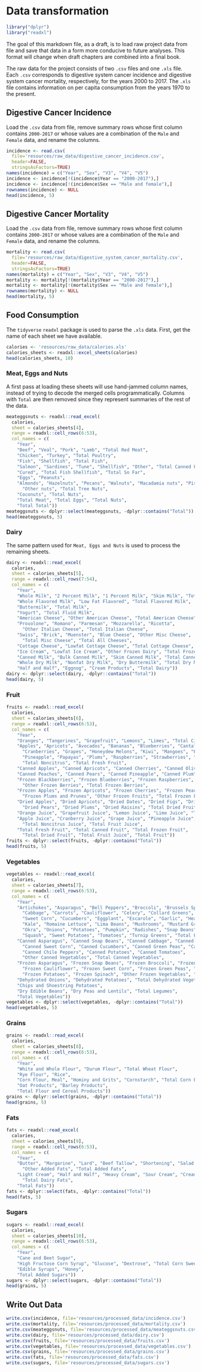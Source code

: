 # Data transformation

```r
library("dplyr")
library("readxl")
```

The goal of this markdown file, as a draft, is to load raw project data from file and save that data in a form more conducive to future analyses. This format will change when draft chapters are combined into a final book.

The raw data for the project consists of two `.csv` files and one `.xls` file. Each `.csv` corresponds to digestive system cancer incidence and digestive system cancer mortality, respectively, for the years 2000 to 2017. The `.xls` file contains information on per capita consumption from the years 1970 to the present.

## Digestive Cancer Incidence

Load the `.csv` data from file, remove summary rows whose first column contains `2000-2017` or whose values are a combination of the `Male` and `Female` data, and rename the columns.

```r
incidence <- read.csv(
  file='resources/raw_data/digestive_cancer_incidence.csv',
  header=FALSE,
  stringsAsFactors=TRUE)
names(incidence) = c("Year", "Sex", "V3", "V4", "V5")
incidence <- incidence[!(incidence$Year == "2000-2017"),]
incidence <- incidence[!(incidence$Sex == "Male and female"),]
rownames(incidence) <- NULL
head(incidence, 5)
```

## Digestive Cancer Mortality

Load the `.csv` data from file, remove summary rows whose first column contains `2000-2017` or whose values are a combination of the `Male` and `Female` data, and rename the columns.

```r
mortality <- read.csv(
  file='resources/raw_data/digestive_system_cancer_mortality.csv',
  header=FALSE,
  stringsAsFactors=TRUE)
names(mortality) = c("Year", "Sex", "V3", "V4", "V5")
mortality <- mortality[!(mortality$Year == "2000-2017"),]
mortality <- mortality[!(mortality$Sex == "Male and female"),]
rownames(mortality) <- NULL
head(mortality, 5)
```

## Food Consumption

The `tidyverse` `readxl` package is used to parse the `.xls` data. First, get the name of each sheet we have available.

```r
calories <- 'resources/raw_data/calories.xls'
calories_sheets <- readxl::excel_sheets(calories)
head(calories_sheets, 10)
```

### Meat, Eggs and Nuts

A first pass at loading these sheets will use hand-jammed column names, instead of trying to decode the merged cells programmatically. Columns with `Total` are then removed since they represent summaries of the rest of the data.

```r
meateggsnuts <- readxl::read_excel(
  calories,
  sheet = calories_sheets[4],
  range = readxl::cell_rows(6:53),
  col_names = c(
    "Year",
    "Beef", "Veal", "Pork", "Lamb", "Total Red Meat",
    "Chicken", "Turkey", "Total Poultry",
    "Fish", "Shellfish", "Total Fish",
    "Salmon", "Sardines", "Tune", "Shellfish", "Other", "Total Canned Fish",
    "Cured", "Total Fish Shellfish", "Total So Far",
    "Eggs", "Peanuts",
    "Almonds", "Hazelnuts", "Pecans", "Walnuts", "Macadamia nuts", "Pistachios",
      "Other nuts", "Total Tree Nuts",
    "Coconuts", "Total Nuts",
    "Total Meat", "Total Eggs", "Total Nuts",
    "Total Total"))
meateggsnuts <- dplyr::select(meateggsnuts, -dplyr::contains("Total"))
head(meateggsnuts, 5)
```

### Dairy

The same pattern used for `Meat, Eggs and Nuts` is used to process the remaining sheets.

```r
dairy <- readxl::read_excel(
  calories,
  sheet = calories_sheets[5],
  range = readxl::cell_rows(7:54),
  col_names = c(
    "Year",
    "Whole Milk", "2 Percent Milk", "1 Percent Milk", "Skim Milk", "Total Plain Milk",
    "Whole Flavored Milk", "Low Fat Flavored", "Total Flavored Milk",
    "Buttermilk", "Total Milk",
    "Yogurt", "Total Fluid Milk",
    "American Cheese", "Other American Cheese", "Total American Cheese",
    "Provolone", "Romano", "Parmesan", "Mozzarella", "Ricotta",
      "Other Italian Cheese", "Total Italian Cheese",
    "Swiss", "Brick", "Muenster", "Blue Cheese", "Other Misc Cheese",
      "Total Misc Cheese", "Total All Cheeses",
    "Cottage Cheese", "Lowfat Cottage Cheese", "Total Cottage Cheese",
    "Ice Cream", "Lowfat Ice Cream", "Other Frozen Dairy", "Total Frozen Dairy",
    "Canned Milk", "Bulk Canned Milk", "Skim Canned Milk", "Total Canned Milk",
    "Whole Dry Milk", "Nonfat Dry Milk", "Dry Buttermilk", "Total Dry Milk",
    "Half and Half", "Eggnog", "Cream Products", "Total Dairy"))
dairy <- dplyr::select(dairy, -dplyr::contains("Total"))
head(dairy, 5)
```

### Fruit

```r
fruits <- readxl::read_excel(
  calories,
  sheet = calories_sheets[6],
  range = readxl::cell_rows(6:53),
  col_names = c(
    "Year",
    "Oranges", "Tangerines", "Grapefruit", "Lemons", "Limes", "Total Citrus",
    "Apples", "Apricots", "Avocados", "Bananas", "Blueberries", "Cantaloupe", "Cherries",
      "Cranberries", "Grapes", "Honeydew Melons", "Kiwi", "Mangoes", "Peaches", "Pears",
      "Pineapple", "Papayas", "Plums", "Raspberries", "Strawberries", "Watermelon",
      "Total Noncitrus", "Total Fresh Fruit",
    "Canned Apples", "Canned Apricots", "Canned Cherries", "Canned Olives",
    "Canned Peaches", "Canned Pears", "Canned Pineapple", "Canned Plum", "Total Canned Fruit",
    "Frozen Blackberries", "Frozen Blueberries", "Frozen Raspberries", "Frozen Strawberries",
      "Other Frozen Berries", "Total Frozen Berries",
    "Frozen Apples", "Frozen Apricots", "Frozen Cherries", "Frozen Peaches",
      "Frozen Plums and Prunes", "Other Frozen Fruits", "Total Frozen Fruit",
    "Dried Apples", "Dried Apricots", "Dried Dates", "Dried Figs", "Dried Peaches",
      "Dried Pears", "Dried Plums", "Dried Raisins", "Total Dried Fruit",
    "Orange Juice", "Grapefruit Juice", "Lemon Juice", "Lime Juice", "Total Citrus Juice",
    "Apple Juice", "Cranberry Juice", "Grape Juice", "Pineapple Juice", "Prune Juice",
      "Total Noncitrus Juice", "Total Fruit Juice",
    "Total Fresh Fruit", "Total Canned Fruit", "Total Frozen Fruit",
      "Total Dried Fruit", "Total Fruit Juice", "Total Fruit"))
fruits <- dplyr::select(fruits, -dplyr::contains("Total"))
head(fruits, 5)
```

### Vegetables

```r
vegetables <- readxl::read_excel(
  calories,
  sheet = calories_sheets[7],
  range = readxl::cell_rows(6:53),
  col_names = c(
    "Year",
    "Artichokes", "Asparagus", "Bell Peppers", "Broccoli", "Brussels Sprouts",
      "Cabbage", "Carrots", "Cauliflower", "Celery", "Collard Greens",
      "Sweet Corn", "Cucumbers", "Eggplant", "Escarole", "Garlic", "Head Lettuce",
      "Kale", "Romaine Lettuce", "Lima Beans", "Mushrooms", "Mustard Greens",
      "Okra", "Onions", "Potatoes", "Pumpkin", "Radishes", "Snap Beans", "Spinach",
      "Squash", "Sweet Potatoes", "Tomatoes", "Turnip Greens", "Total Fresh Vegetables",
    "Canned Asparagus", "Canned Snap Beans", "Canned Cabbage", "Canned Carrots",
      "Canned Sweet Corn", "Canned Cucumbers", "Canned Green Peas", "Canned Mushrooms",
      "Canned Chile Peppers", "Canned Potatoes", "Canned Tomatoes",
      "Other Canned Vegetables", "Total Canned Vegetables",
    "Frozen Asparagus", "Frozen Snap Beans", "Frozen Broccoli", "Frozen Carrots",
      "Frozen Cauliflower", "Frozen Sweet Corn", "Frozen Green Peas", "Frozen Lima Beans",
      "Frozen Potatoes", "Frozen Spinach", "Other Frozen Vegetables", "Total Frozen Vegetables",
    "Dehydrated Onions", "Dehydrated Potatoes", "Total Dehydrated Vegetables",
    "Chips and Shoestring Potatoes",
    "Dry Edible Beans", "Dry Peas and Lentils", "Total Legumes",
    "Total Vegetables"))
vegetables <- dplyr::select(vegetables, -dplyr::contains("Total"))
head(vegetables, 5)
```

### Grains

```r
grains <- readxl::read_excel(
  calories,
  sheet = calories_sheets[8],
  range = readxl::cell_rows(6:53),
  col_names = c(
    "Year",
    "White and Whole Flour", "Durum Flour", "Total Wheat Flour",
    "Rye Flour", "Rice",
    "Corn Flour, Meal", "Hominy and Grits", "Cornstarch", "Total Corn Products",
    "Oat Products", "Barley Products",
    "Total Flour and Cereal Products"))
grains <- dplyr::select(grains, -dplyr::contains("Total"))
head(grains, 5)
```

### Fats

```r
fats <- readxl::read_excel(
  calories,
  sheet = calories_sheets[9],
  range = readxl::cell_rows(6:53),
  col_names = c(
    "Year",
    "Butter", "Margarine", "Lard", "Beef Tallow", "Shortening", "Salad and Cooking Oils",
      "Other Added Fats", "Total Added Fats",
    "Light Cream", "Half and Half", "Heavy Cream", "Sour Cream", "Cream Cheese", "Eggnog",
      "Total Dairy Fats",
    "Total Fats"))
fats <- dplyr::select(fats, -dplyr::contains("Total"))
head(fats, 5)
```

### Sugars

```r
sugars <- readxl::read_excel(
  calories,
  sheet = calories_sheets[10],
  range = readxl::cell_rows(6:53),
  col_names = c(
    "Year",
    "Cane and Beet Sugar",
    "High Fructose Corn Syrup", "Glucose", "Dextrose", "Total Corn Sweeteners",
    "Edible Syrups", "Honey",
    "Total Added Sugars"))
sugars <- dplyr::select(sugars, -dplyr::contains("Total"))
head(grains, 5)
```

## Write Out Data

```r
write.csv(incidence, file='resources/processed_data/incidence.csv')
write.csv(mortality, file='resources/processed_data/mortality.csv')
write.csv(meateggsnuts, file='resources/processed_data/meateggsnuts.csv')
write.csv(dairy, file='resources/processed_data/dairy.csv')
write.csv(fruits, file='resources/processed_data/fruits.csv')
write.csv(vegetables, file='resources/processed_data/vegetables.csv')
write.csv(grains, file='resources/processed_data/grains.csv')
write.csv(fats, file='resources/processed_data/fats.csv')
write.csv(sugars, file='resources/processed_data/sugars.csv')
```
